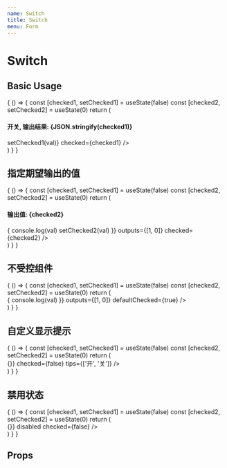 ```yaml
---
name: Switch
title: Switch
menu: Form
---
```



# Switch

## Basic Usage

<Playground>
  {
    () => {
      const [checked1, setChecked1] = useState(false)
      const [checked2, setChecked2] = useState(0)
      return (
        <div>
          <h4>开关, 输出结果: {JSON.stringify(checked1)}</h4>
          <Switch
            onChange={val => setChecked1(val)}
            checked={checked1} />
        </div>
      )
    }
  }
</Playground>

## 指定期望输出的值

<Playground>
  {
    () => {
      const [checked1, setChecked1] = useState(false)
      const [checked2, setChecked2] = useState(0)
      return (
        <div>
          <h4>输出值: {checked2}</h4>
          <Switch
            onChange={val => {
              console.log(val)
              setChecked2(val)
            }}
            outputs={[1, 0]}
            checked={checked2} />
        </div>
      )
    }
  }
</Playground>

## 不受控组件

<Playground>
  {
    () => {
      const [checked1, setChecked1] = useState(false)
      const [checked2, setChecked2] = useState(0)
      return (
        <div>
          <Switch
            onChange={val => {
              console.log(val)
            }}
            outputs={[1, 0]}
            defaultChecked={true} />
        </div>
      )
    }
  }
</Playground>

## 自定义显示提示

<Playground>
  {
    () => {
      const [checked1, setChecked1] = useState(false)
      const [checked2, setChecked2] = useState(0)
      return (
        <div>
          <Switch
            onChange={val => {}}
            checked={false}
            tips={['开', '关']} />
        </div>
      )
    }
  }
</Playground>

## 禁用状态

<Playground>
  {
    () => {
      const [checked1, setChecked1] = useState(false)
      const [checked2, setChecked2] = useState(0)
      return (
        <div>
          <Switch
            onChange={val => {}}
            disabled
            checked={false} />
        </div>
      )
    }
  }
</Playground>

## Props

<Props of={Switch} />
